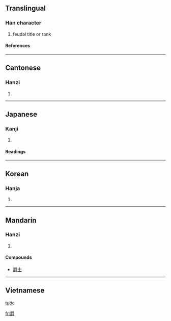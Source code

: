 ==Translingual==
===Han character===
{{Han char|rn=87|rad=爪|as=14|sn=18|four=2074<sub>6</sub>|canj=月田中戈 (BWLI)}}
# feudal title or rank
====References====
{{Han ref|kx=0689.290|dkj=19710|dj=1102.280|hdz=32037.060|uh=7235|ud=29237|bh=C0EF|bd=49391}}

----
==Cantonese==
===Hanzi===
{{yue-hanzi|jyut=|y=jeuk3}}
# {{defn|Cantonese}}

----
==Japanese==
===Kanji===
{{ja-kanji|grade=c|rs=爪14}}
# {{defn|Japanese}} 
====Readings====
{{ja-readings|on=[[しゃく]] (shaku)|kun=[[さかずき]] (sakazuki)}}

----
==Korean==
===Hanja===
{{ko-hanja|hangeul=작|eumhun=|rv=jak|mr=chak|y=cak}}
# {{defn|Korean}}

----
==Mandarin==
===Hanzi===
{{cmn-hanzi|pin=[[jué]] ([[jue2]])|wg=chüeh<sup>2</sup>}}
# {{defn|Mandarin}}

====Compounds====
*[[爵士]]

----

==Vietnamese==
[[tước]]

[[fr:爵]]